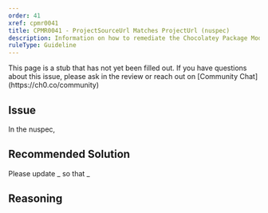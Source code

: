 ```yaml
---
order: 41
xref: cpmr0041
title: CPMR0041 - ProjectSourceUrl Matches ProjectUrl (nuspec)
description: Information on how to remediate the Chocolatey Package Moderation Rule 0041
ruleType: Guideline
---
```


<PackageValidatorRuleGuideline />

<Callout type="info">
    This page is a stub that has not yet been filled out. If you have questions about this issue, please ask in the review or reach out on [Community Chat](https://ch0.co/community)
</Callout>

## Issue

In the nuspec,

## Recommended Solution

Please update _ so that _

## Reasoning
